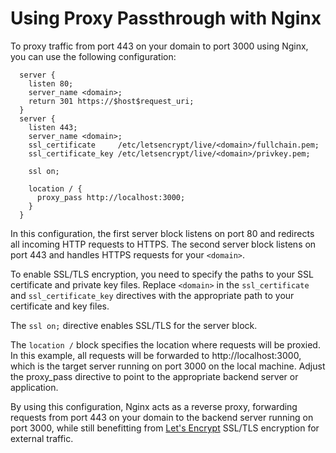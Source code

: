 # Using Proxy Passthrough with Nginx

To proxy traffic from port 443 on your domain to port 3000 using Nginx, you can use the following configuration:
```nginx filename="website.conf" {15} copy
  server {
    listen 80;
    server_name <domain>;
    return 301 https://$host$request_uri;
  }
  server {
    listen 443;
    server_name <domain>;
    ssl_certificate     /etc/letsencrypt/live/<domain>/fullchain.pem;
    ssl_certificate_key /etc/letsencrypt/live/<domain>/privkey.pem;

    ssl on;

    location / {
      proxy_pass http://localhost:3000;
    }
  }
```

In this configuration, the first server block listens on port 80 and redirects all incoming HTTP requests to HTTPS. The second server block listens on port 443 and handles HTTPS requests for your `<domain>`.

To enable SSL/TLS encryption, you need to specify the paths to your SSL certificate and private key files. Replace `<domain>` in the `ssl_certificate` and `ssl_certificate_key` directives with the appropriate path to your certificate and key files.

The `ssl on;` directive enables SSL/TLS for the server block.

The `location /` block specifies the location where requests will be proxied. In this example, all requests will be forwarded to http://localhost:3000, which is the target server running on port 3000 on the local machine. Adjust the proxy_pass directive to point to the appropriate backend server or application.

By using this configuration, Nginx acts as a reverse proxy, forwarding requests from port 443 on your domain to the backend server running on port 3000, while still benefitting from [Let's Encrypt](/websites/nginx/setting-up-nginx#generating-ssltls-certificates) SSL/TLS encryption for external traffic.